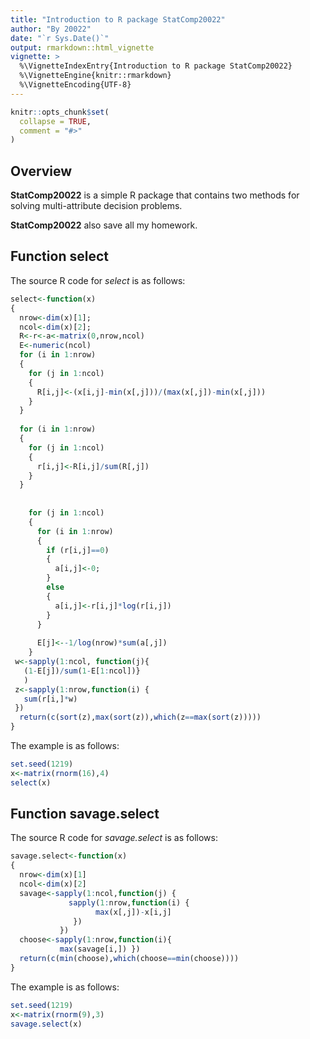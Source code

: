 ```yaml
---
title: "Introduction to R package StatComp20022"
author: "By 20022"
date: "`r Sys.Date()`"
output: rmarkdown::html_vignette
vignette: >
  %\VignetteIndexEntry{Introduction to R package StatComp20022}
  %\VignetteEngine{knitr::rmarkdown}
  %\VignetteEncoding{UTF-8}
---
```


```r
knitr::opts_chunk$set(
  collapse = TRUE,
  comment = "#>"
)
```

## Overview

__StatComp20022__ is a simple R package that contains two methods for solving multi-attribute decision problems.

__StatComp20022__ also save all my homework.

## Function select

The source R code for _select_ is as follows:

```r
select<-function(x)
{
  nrow<-dim(x)[1];
  ncol<-dim(x)[2];
  R<-r<-a<-matrix(0,nrow,ncol)
  E<-numeric(ncol)
  for (i in 1:nrow)
  {
    for (j in 1:ncol)
    {
      R[i,j]<-(x[i,j]-min(x[,j]))/(max(x[,j])-min(x[,j]))
    }
  }
  
  for (i in 1:nrow)
  {
    for (j in 1:ncol)
    {
      r[i,j]<-R[i,j]/sum(R[,j])
    }
  }
 
 
    for (j in 1:ncol)
    {
      for (i in 1:nrow)
      {
        if (r[i,j]==0)
        {
          a[i,j]<-0;
        }
        else
        {
          a[i,j]<-r[i,j]*log(r[i,j])
        }
      }
      
      E[j]<--1/log(nrow)*sum(a[,j])
    }
 w<-sapply(1:ncol, function(j){
   (1-E[j])/sum(1-E[1:ncol])}
   )
 z<-sapply(1:nrow,function(i) {
   sum(r[i,]*w)
 })
  return(c(sort(z),max(sort(z)),which(z==max(sort(z)))))
}
```

The example is as follows:

```r
set.seed(1219)
x<-matrix(rnorm(16),4)
select(x)
```


## Function savage.select

The source R code for _savage.select_ is as follows:

```r
savage.select<-function(x)
{
  nrow<-dim(x)[1]
  ncol<-dim(x)[2]
  savage<-sapply(1:ncol,function(j) {
             sapply(1:nrow,function(i) {
                   max(x[,j])-x[i,j]
              })  
           })
  choose<-sapply(1:nrow,function(i){
           max(savage[i,]) })
  return(c(min(choose),which(choose==min(choose))))
}
```

The example is as follows:

```r
set.seed(1219)
x<-matrix(rnorm(9),3)
savage.select(x)
```
